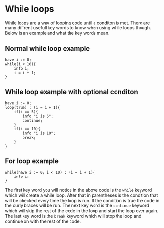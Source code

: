 # While loops 
While loops are a way of looping code until a conditon is met. There are many diffrent usefull key words to know when using while loops though. Below is an example and what the key words mean.


## Normal while loop example
```zura
have i := 0;
while(i < 10){ 
    info i;
    i = i + 1;
}
```



## While loop example with optional conditon
```zura
have i := 0;
loop(true) : (i = i + 1){ 
    if(i == 5){
        info "i is 5"; 
        continue; 
    }
    if(i == 10){
        info "i is 10";
        break;
    }
}
```

## For loop example
```zura
while(have i := 0; i < 10) : (i = i + 1){
    info i;
}
```

The first key word you will notice in the above code is the `while` keyword which will create a while loop. After that in parentheses is the condition that will be checked every time the loop is run. If the condition is true the code in the curly braces will be run. The next key word is the `continue` keyword which will skip the rest of the code in the loop and start the loop over again. The last key word is the `break` keyword which will stop the loop and continue on with the rest of the code.
